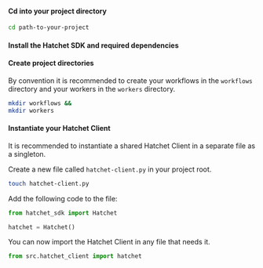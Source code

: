 
#### Cd into your project directory

```bash copy
cd path-to-your-project
```

#### Install the Hatchet SDK and required dependencies

<InstallCommand withDevDependencies />

#### Create project directories

By convention it is recommended to create your workflows in the `workflows` directory and your workers in the `workers` directory.

```bash copy
mkdir workflows &&
mkdir workers
```

#### Instantiate your Hatchet Client

It is recommended to instantiate a shared Hatchet Client in a separate file as a singleton.

Create a new file called `hatchet-client.py` in your project root.

```bash copy
touch hatchet-client.py
```

Add the following code to the file:

```python copy
from hatchet_sdk import Hatchet

hatchet = Hatchet()
```

You can now import the Hatchet Client in any file that needs it.

```python copy
from src.hatchet_client import hatchet
```

